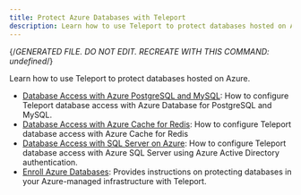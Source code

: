 ```yaml
---
title: Protect Azure Databases with Teleport
description: Learn how to use Teleport to protect databases hosted on Azure.
---
```


{/*GENERATED FILE. DO NOT EDIT. RECREATE WITH THIS COMMAND:
undefined*/}

Learn how to use Teleport to protect databases hosted on Azure.

- [Database Access with Azure PostgreSQL and MySQL](azure-postgres-mysql.mdx): How to configure Teleport database access with Azure Database for PostgreSQL and MySQL.
- [Database Access with Azure Cache for Redis](azure-redis.mdx): How to configure Teleport database access with Azure Cache for Redis
- [Database Access with SQL Server on Azure](azure-sql-server-ad.mdx): How to configure Teleport database access with Azure SQL Server using Azure Active Directory authentication.
- [Enroll Azure Databases](overview.mdx): Provides instructions on protecting databases in your Azure-managed infrastructure with Teleport.
